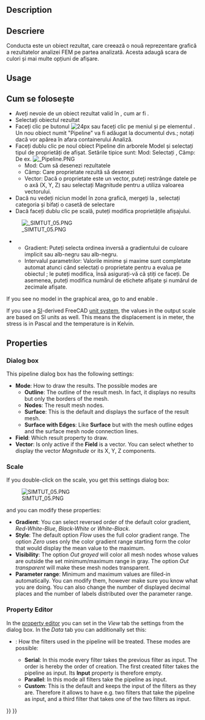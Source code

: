 <languages/>

{{Docnav
|[[FEM_PostApplyChanges|Apply changes to pipeline]]
|[[FEM_PostFilterWarp|Warp filter]]
|[[FEM_Workbench|FEM]]
|IconL=FEM_PostApplyChanges.svg
|IconR=FEM_PostFilterWarp.svg
|IconC=Workbench_FEM.svg
}}

<div class="mw-translate-fuzzy">
{{GuiCommand|Name=FEM PostPipelineFromResult|MenuLocation= Results → post pipeline from result||Workbenches=[[FEM_Workbench|FEM]]|Shortcut=|SeeAlso=[[FEM_tutorial|FEM tutorial]]}}
</div>

==Description==

<div class="mw-translate-fuzzy">
==Descriere==
Conducta este un obiect rezultat, care creează o nouă reprezentare grafică a rezultatelor analizei FEM pe partea analizată. Acesta adaugă scara de culori și mai multe opțiuni de afișare.
</div>

==Usage==

<div class="mw-translate-fuzzy">
==Cum se folosește== 
* Aveți nevoie de un obiect rezultat valid în {{KEY | [[File: FEM_Analysis.svg | 24px]] [[FEM_Analysis | Container de analiză]]}}, cum ar fi {{KEY | CalculiX_static_results}}.
* Selectați obiectul rezultat
* Faceți clic pe butonul [[Image: FEM_PostPipelineFromResult.png | 24px]] sau faceți clic pe meniul {{KEY | Results}} și pe elementul {{KEY | Post Pipeline from results}}. Un nou obiect numit "Pipeline" va fi adăugat la documentul dvs.; notați dacă vor apărea în afara containerului Analiză.
* Faceți dublu clic pe noul obiect Pipeline din arborele Model și selectați tipul de proprietăți de afișat. Setările tipice sunt: ​​Mod: Selectați {{KEY | Surface}}, Câmp: De ex. {{KEY | Von Mises stres}} [[File: Pipeline.PNG]]
** Mod: Cum să desenezi rezultatele
** Câmp: Care proprietate rezultă să desenezi
** Vector: Dacă o proprietate este un vector, puteți restrânge datele pe o axă (X, Y, Z) sau selectați Magnitude pentru a utiliza valoarea vectorului.
* Dacă nu vedeți niciun model în zona grafică, mergeți la {{KEY | Edit}} {{KEY | Preferences}}, selectați categoria {{KEY | Display}} și bifați o casetă de selectare {{KEY|Enable backlight color}}
* Dacă faceți dublu clic pe scală, puteți modifica proprietățile afișajului.
[[File: SIMTUT 05.PNG]]
** Gradient: Puteți selecta ordinea inversă a gradientului de culoare implicit sau alb-negru sau alb-negru.
** Intervalul parametrilor: Valorile minime și maxime sunt completate automat atunci când selectați o proprietate pentru a evalua pe obiectul {{KEY | Pipeline}}; le puteți modifica, însă asigurați-vă că știți ce faceți. De asemenea, puteți modifica numărul de etichete afișate și numărul de zecimale afișate.
</div>

If you see no model in the graphical area, go to and enable {{MenuCommand|Edit → Preferences → Display → 3D View → Rendering → Backlight color}}.

If you use a [https://en.wikipedia.org/wiki/International_System_of_Units SI]-derived FreeCAD [[Preferences_Editor#Units|unit system]], the values in the output scale are based on SI units as well. This means the displacement is in meter, the stress is in Pascal and the temperature is in Kelvin.

==Properties==

===Dialog box===

This pipeline dialog box  has the following settings:
* '''Mode''': How to draw the results. The possible modes are
** '''Outline''': The outline of the result mesh. In fact, it displays no results but only the borders of the mesh.
** '''Nodes''': The result mesh nodes.
** '''Surface''': This is the default and displays the surface of the result mesh.
** '''Surface with Edges''': Like '''Surface''' but with the mesh outline edges and the surface mesh node connection lines.
* '''Field''': Which result property to draw.
* '''Vector''': Is only active if the '''Field''' is a vector. You can select whether to display the vector ''Magnitude'' or its X, Y, Z components.

===Scale===

If you double-click on the scale, you get this settings dialog box:

[[File:SIMTUT 05.PNG]]

and you can modify these properties:
* '''Gradient''': You can select reversed order of the default color gradient, ''Red-White-Blue'', ''Black-White'' or ''White-Black''.
* '''Style''': The default option ''Flow'' uses the full color gradient range. The option ''Zero'' uses only the color gradient range starting form the color that would display the mean value to the maximum.
* '''Visibility''': The option ''Out grayed'' will color all mesh nodes whose values are outside the set minimum/maximum range in gray. The option ''Out transparent'' will make these mesh nodes transparent.
* '''Parameter range''': Minimum and maximum values are filled-in automatically. You can modify them, however make sure you know what you are doing. You can also change the number of displayed decimal places and the number of labels distributed over the parameter range.

===Property Editor===

In the [[Property_editor|property editor]] you can set in the ''View'' tab the settings from the dialog box. In the ''Data'' tab you can additionally set this:
* {{PropertyData|Mode}}: How the filters used in the pipeline will be treated. These modes are possible:
** '''Serial''': In this mode every filter takes the previous filter as input. The order is hereby the order of creation. The first created filter takes the pipeline as input. Its '''Input''' property is therefore empty.
** '''Parallel''': In this mode all filters take the pipeline as input.
** '''Custom''': {{Version|0.20}} This is the default and keeps the input of the filters as they are. Therefore it allows to have e.g. two filters that take the pipeline as input, and a third filter that takes one of the two filters as input.


{{Docnav
|[[FEM_PostApplyChanges|Apply changes to pipeline]]
|[[FEM_PostFilterWarp|Warp filter]]
|[[FEM_Workbench|FEM]]
|IconL=FEM_PostApplyChanges.svg
|IconR=FEM_PostFilterWarp.svg
|IconC=Workbench_FEM.svg
}}

{{FEM Tools navi{{#translation:}}}}
{{Userdocnavi{{#translation:}}}}